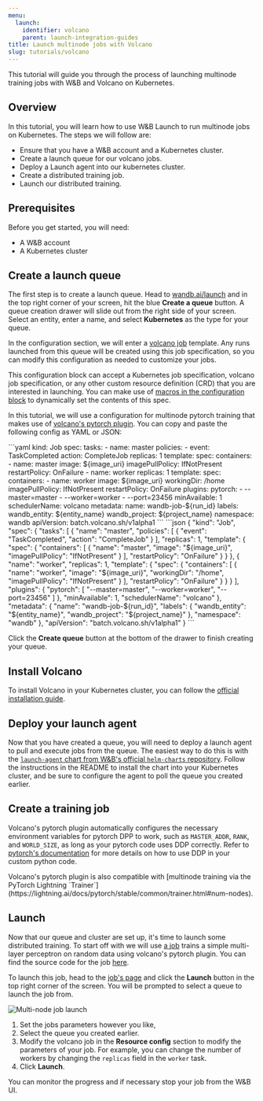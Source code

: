 ```yaml
---
menu:
  launch:
    identifier: volcano
    parent: launch-integration-guides
title: Launch multinode jobs with Volcano
slug: tutorials/volcano
---
```

This tutorial will guide you through the process of launching multinode training jobs with W&B and Volcano on Kubernetes.

## Overview

In this tutorial, you will learn how to use W&B Launch to run multinode jobs on Kubernetes. The steps we will follow are:

- Ensure that you have a W&B account and a Kubernetes cluster.
- Create a launch queue for our volcano jobs.
- Deploy a Launch agent into our kubernetes cluster.
- Create a distributed training job.
- Launch our distributed training.

## Prerequisites

Before you get started, you will need:

- A W&B account
- A Kubernetes cluster

## Create a launch queue

The first step is to create a launch queue. Head to [wandb.ai/launch](https://wandb.ai/launch) and in the top right corner of your screen, hit the blue **Create a queue** button. A queue creation drawer will slide out from the right side of your screen. Select an entity, enter a name, and select **Kubernetes** as the type for your queue.

In the configuration section, we will enter a [volcano job](https://volcano.sh/en/docs/vcjob/) template. Any runs launched from this queue will be created using this job specification, so you can modify this configuration as needed to customize your jobs.

This configuration block can accept a Kubernetes job specification, volcano job specification, or any other custom resource definition (CRD) that you are interested in launching. You can make use of [macros in the configuration block](/launch/set-up-launch/) to dynamically set the contents of this spec.


In this tutorial, we will use a configuration for multinode pytorch training that makes use of [volcano's pytorch plugin](https://github.com/volcano-sh/volcano/blob/master/docs/user-guide/how_to_use_pytorch_plugin.md). You can copy and paste the following config as YAML or JSON:

<Tabs>
<Tab title="Tab">
```yaml
kind: Job
spec:
  tasks:
    - name: master
      policies:
        - event: TaskCompleted
          action: CompleteJob
      replicas: 1
      template:
        spec:
          containers:
            - name: master
              image: ${image_uri}
              imagePullPolicy: IfNotPresent
          restartPolicy: OnFailure
    - name: worker
      replicas: 1
      template:
        spec:
          containers:
            - name: worker
              image: ${image_uri}
              workingDir: /home
              imagePullPolicy: IfNotPresent
          restartPolicy: OnFailure
  plugins:
    pytorch:
      - --master=master
      - --worker=worker
      - --port=23456
  minAvailable: 1
  schedulerName: volcano
metadata:
  name: wandb-job-${run_id}
  labels:
    wandb_entity: ${entity_name}
    wandb_project: ${project_name}
  namespace: wandb
apiVersion: batch.volcano.sh/v1alpha1
```
</Tab>
<Tab title="Tab">
```json
{
  "kind": "Job",
  "spec": {
    "tasks": [
      {
        "name": "master",
        "policies": [
          {
            "event": "TaskCompleted",
            "action": "CompleteJob"
          }
        ],
        "replicas": 1,
        "template": {
          "spec": {
            "containers": [
              {
                "name": "master",
                "image": "${image_uri}",
                "imagePullPolicy": "IfNotPresent"
              }
            ],
            "restartPolicy": "OnFailure"
          }
        }
      },
      {
        "name": "worker",
        "replicas": 1,
        "template": {
          "spec": {
            "containers": [
              {
                "name": "worker",
                "image": "${image_uri}",
                "workingDir": "/home",
                "imagePullPolicy": "IfNotPresent"
              }
            ],
            "restartPolicy": "OnFailure"
          }
        }
      }
    ],
    "plugins": {
      "pytorch": [
        "--master=master",
        "--worker=worker",
        "--port=23456"
      ]
    },
    "minAvailable": 1,
    "schedulerName": "volcano"
  },
  "metadata": {
    "name": "wandb-job-${run_id}",
    "labels": {
      "wandb_entity": "${entity_name}",
      "wandb_project": "${project_name}"
    },
    "namespace": "wandb"
  },
  "apiVersion": "batch.volcano.sh/v1alpha1"
}
```
</Tab>
</Tabs>

Click the **Create queue** button at the bottom of the drawer to finish creating your queue.

## Install Volcano

To install Volcano in your Kubernetes cluster, you can follow the [official installation guide](https://volcano.sh/en/docs/installation/).

## Deploy your launch agent

Now that you have created a queue, you will need to deploy a launch agent to pull and execute jobs from the queue. The easiest way to do this is with the [`launch-agent` chart from W&B's official `helm-charts` repository](https://github.com/wandb/helm-charts/tree/main/charts/launch-agent). Follow the instructions in the README to install the chart into your Kubernetes cluster, and be sure to configure the agent to poll the queue you created earlier.

## Create a training job

Volcano's pytorch plugin automatically configures the necessary environment variables for pytorch DPP to work, such as `MASTER_ADDR`, `RANK`, and `WORLD_SIZE`, as long as your pytorch code uses DDP correctly. Refer to [pytorch's documentation](https://pytorch.org/tutorials/intermediate/ddp_tutorial.html) for more details on how to use DDP in your custom python code.

<Note>
Volcano's pytorch plugin is also compatible with [multinode training via the PyTorch Lightning `Trainer`](https://lightning.ai/docs/pytorch/stable/common/trainer.html#num-nodes).
</Note>

## Launch

Now that our queue and cluster are set up, it's time to launch some distributed training. To start off with we will use [a job](https://wandb.ai/wandb/multinodetest/jobs/QXJ0aWZhY3RDb2xsZWN0aW9uOjc3MDcwNTg1/runs/latest) trains a simple multi-layer perceptron on random data using volcano's pytorch plugin. You can find the source code for the job [here](https://github.com/wandb/launch-jobs/tree/main/jobs/distributed_test).

To launch this job, head to the [job's page](https://wandb.ai/wandb/multinodetest/jobs/QXJ0aWZhY3RDb2xsZWN0aW9uOjc3MDcwNTg1/runs/latest) and click the **Launch** button in the top right corner of the screen. You will be prompted to select a queue to launch the job from.

<Frame>
    <img src="/images/launch/launching_multinode_job.png" alt="Multi-node job launch"  />
</Frame>

1. Set the jobs parameters however you like,
2. Select the queue you created earlier.
3. Modify the volcano job in the **Resource config** section to modify the parameters of your job. For example, you can change the number of workers by changing the `replicas` field in the `worker` task.
4. Click **Launch**.

You can monitor the progress and if necessary stop your job from the W&B UI.